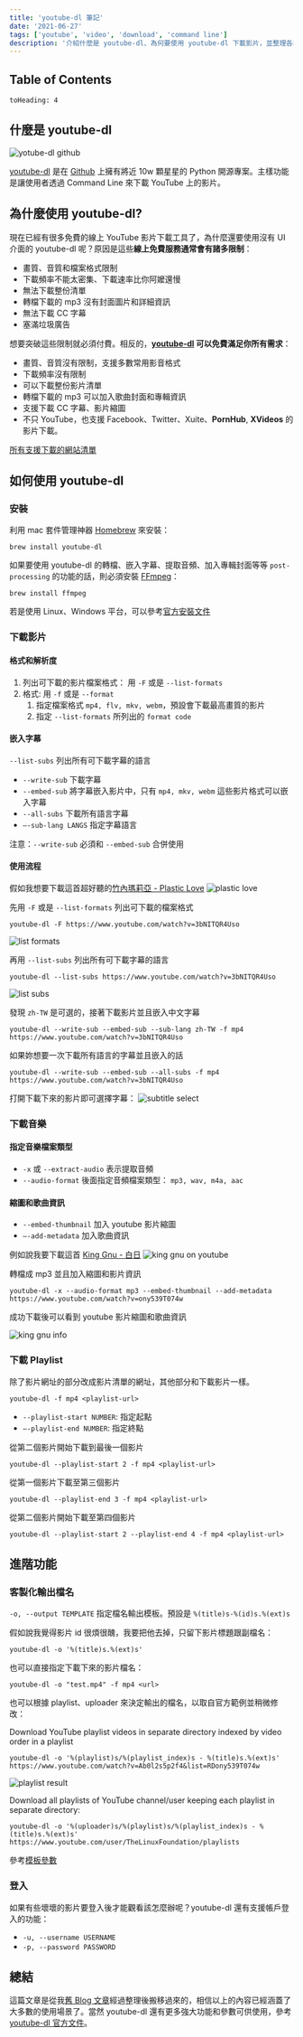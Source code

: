 ```yaml
---
title: 'youtube-dl 筆記'
date: '2021-06-27'
tags: ['youtube', 'video', 'download', 'command line']
description: '介紹什麼是 youtube-dl、為何要使用 youtube-dl 下載影片，並整理各種常用的使用情境，包含下載影片、下載音樂、下載影片清單、客製化輸出檔名等等。'
---
```


## Table of Contents

```toc
toHeading: 4
```

## 什麼是 youtube-dl

![yotube-dl github](../images/youtube-dl-note/youtube-dl-github.png)

[youtube-dl](https://github.com/ytdl-org/youtube-dl) 是在 [Github](https://github.com/) 上擁有將近 10w 顆星星的 Python 開源專案。主樣功能是讓使用者透過 Command Line 來下載 YouTube 上的影片。

## 為什麼使用 youtube-dl?

現在已經有很多免費的線上 YouTube 影片下載工具了，為什麼還要使用沒有 UI 介面的 youtube-dl 呢？原因是這些**線上免費服務通常會有諸多限制**：

- 畫質、音質和檔案格式限制
- 下載頻率不能太密集、下載速率比你阿嬤還慢
- 無法下載整份清單
- 轉檔下載的 mp3 沒有封面圖片和詳細資訊
- 無法下載 CC 字幕
- 塞滿垃圾廣告

想要突破這些限制就必須付費。相反的，**[youtube-dl](https://github.com/ytdl-org/youtube-dl) 可以免費滿足你所有需求**：

- 畫質、音質沒有限制，支援多數常用影音格式
- 下載頻率沒有限制
- 可以下載整份影片清單
- 轉檔下載的 mp3 可以加入歌曲封面和專輯資訊
- 支援下載 CC 字幕、影片縮圖
- 不只 YouTube，也支援 Facebook、Twitter、Xuite、**PornHub**, **XVideos** 的影片下載。

[所有支援下載的網站清單](https://github.com/ytdl-org/youtube-dl/blob/master/docs/supportedsites.md)

## 如何使用 youtube-dl

### 安裝

利用 mac 套件管理神器 [Homebrew](https://brew.sh) 來安裝：

```shell
brew install youtube-dl
```

如果要使用 youtube-dl 的轉檔、嵌入字幕、提取音頻、加入專輯封面等等 `post-processing` 的功能的話，則必須安裝 [FFmpeg](https://www.ffmpeg.org)：

```shell
brew install ffmpeg
```

若是使用 Linux、Windows 平台，可以參考[官方安裝文件](https://github.com/ytdl-org/youtube-dl#installation)

### 下載影片

#### 格式和解析度

1. 列出可下載的影片檔案格式： 用 `-F` 或是 `--list-formats`
2. 格式: 用 `-f` 或是 `--format`
   1. 指定檔案格式 `mp4, flv, mkv, webm`，預設會下載最高畫質的影片
   2. 指定 `--list-formats` 所列出的 `format code`

#### 嵌入字幕

`--list-subs` 列出所有可下載字幕的語言

- `--write-sub` 下載字幕
- `--embed-sub` 將字幕嵌入影片中，只有 `mp4, mkv, webm` 這些影片格式可以嵌入字幕
- `--all-subs` 下載所有語言字幕
- `—-sub-lang LANGS` 指定字幕語言

注意：`--write-sub` 必須和 `--embed-sub` 合併使用

#### 使用流程

假如我想要下載這首超好聽的[竹內瑪莉亞 - Plastic Love](https://www.youtube.com/watch?v=3bNITQR4Uso)
![plastic love](../images/youtube-dl-note/plastic-love.png)

先用 `-F` 或是 `--list-formats` 列出可下載的檔案格式

```shell
youtube-dl -F https://www.youtube.com/watch?v=3bNITQR4Uso
```

![list formats](../images/youtube-dl-note/list-formats.png)

再用 `--list-subs` 列出所有可下載字幕的語言

```shell
youtube-dl --list-subs https://www.youtube.com/watch?v=3bNITQR4Uso
```

![list subs](../images/youtube-dl-note/list-subs.png)

發現 `zh-TW` 是可選的，接著下載影片並且嵌入中文字幕

```shell
youtube-dl --write-sub --embed-sub --sub-lang zh-TW -f mp4 https://www.youtube.com/watch?v=3bNITQR4Uso
```

如果妳想要一次下載所有語言的字幕並且嵌入的話

```shell
youtube-dl --write-sub --embed-sub --all-subs -f mp4 https://www.youtube.com/watch?v=3bNITQR4Uso
```

打開下載下來的影片即可選擇字幕：
![subtitle select](../images/youtube-dl-note/subtitle-select.png)

### 下載音樂

#### 指定音樂檔案類型

- `-x` 或 `--extract-audio` 表示提取音頻
- `--audio-format` 後面指定音頻檔案類型： `mp3, wav, m4a, aac`

#### 縮圖和歌曲資訊

- `--embed-thumbnail` 加入 youtube 影片縮圖
- `—-add-metadata` 加入歌曲資訊

例如說我要下載這首 [King Gnu - 白日](https://www.youtube.com/watch?v=ony539T074w)
![king gnu on youtube](../images/youtube-dl-note/king-gnu.png)

轉檔成 mp3 並且加入縮圖和影片資訊

```shell
youtube-dl -x --audio-format mp3 --embed-thumbnail --add-metadata https://www.youtube.com/watch?v=ony539T074w
```

成功下載後可以看到 youtube 影片縮圖和歌曲資訊

![king gnu info](../images/youtube-dl-note/king-gnu-info.png)

### 下載 Playlist

除了影片網址的部分改成影片清單的網址，其他部分和下載影片一樣。

```shell
youtube-dl -f mp4 <playlist-url>
```

- `--playlist-start NUMBER`: 指定起點
- `—-playlist-end NUMBER`: 指定終點

從第二個影片開始下載到最後一個影片

```shell
youtube-dl --playlist-start 2 -f mp4 <playlist-url>
```

從第一個影片下載至第三個影片

```shell
youtube-dl --playlist-end 3 -f mp4 <playlist-url>
```

從第二個影片開始下載至第四個影片

```shell
youtube-dl --playlist-start 2 --playlist-end 4 -f mp4 <playlist-url>
```

## 進階功能

### 客製化輸出檔名

`-o, --output TEMPLATE` 指定檔名輸出模板。預設是 `%(title)s-%(id)s.%(ext)s`

假如說我覺得影片 id 很煩很醜，我要把他去掉，只留下影片標題跟副檔名：

```shell
youtube-dl -o '%(title)s.%(ext)s'
```

也可以直接指定下載下來的影片檔名：

```shell
youtube-dl -o "test.mp4" -f mp4 <url>
```

也可以根據 playlist、uploader 來決定輸出的檔名，以取自官方範例並稍微修改：

Download YouTube playlist videos in separate directory indexed by video order in a playlist

```shell
youtube-dl -o '%(playlist)s/%(playlist_index)s - %(title)s.%(ext)s' https://www.youtube.com/watch?v=Ab0l2s5p2f4&list=RDony539T074w
```

![playlist result](../images/youtube-dl-note/playlist-result.png)

Download all playlists of YouTube channel/user keeping each playlist in separate directory:

```shell
youtube-dl -o '%(uploader)s/%(playlist)s/%(playlist_index)s - %(title)s.%(ext)s' https://www.youtube.com/user/TheLinuxFoundation/playlists
```

參考[模板參數](https://github.com/ytdl-org/youtube-dl#output-template)

### 登入

如果有些壞壞的影片要登入後才能觀看該怎麼辦呢？youtube-dl 還有支援帳戶登入的功能：

- `-u, --username USERNAME`
- `-p, --password PASSWORD`

## 總結

這篇文章是從我[舊 Blog 文章](https://yogapan.github.io/2017/08/16/Youtube-dl%E6%BF%83%E7%B8%AE%E6%95%99%E5%AD%B8%E7%AD%86%E8%A8%98/)經過整理後搬移過來的，相信以上的內容已經涵蓋了大多數的使用場景了。當然 youtube-dl 還有更多強大功能和參數可供使用，參考 [youtube-dl 官方文件](https://github.com/ytdl-org/youtube-dl)。
